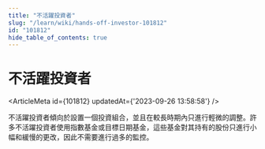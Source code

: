 ```yaml
---
title: "不活躍投資者"
slug: "/learn/wiki/hands-off-investor-101812"
id: "101812"
hide_table_of_contents: true
---
```



# 不活躍投資者

<ArticleMeta id={101812} updatedAt={'2023-09-26 13:58:58'} />
<div className='border-solid border-b border-t-0 my-4 border-[var(--ifm-color-gray-300)]' />

不活躍投資者傾向於設置一個投資組合，並且在較長時期內只進行輕微的調整。許多不活躍投資者使用指數基金或目標日期基金，這些基金對其持有的股份只進行小幅和緩慢的更改，因此不需要進行過多的監控。
